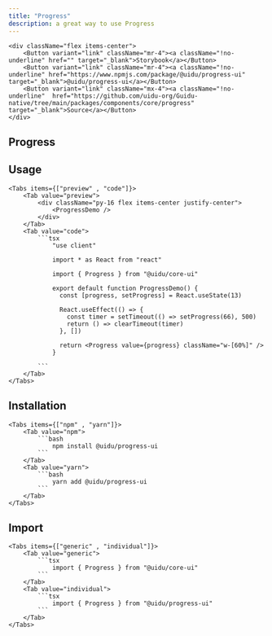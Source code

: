 ```yaml
---
title: "Progress"
description: a great way to use Progress
---
```



    <div className="flex items-center">
        <Button variant="link" className="mr-4"><a className="!no-underline" href="" target="_blank">Storybook</a></Button>
        <Button variant="link" className="mr-4"><a className="!no-underline" href="https://www.npmjs.com/package/@uidu/progress-ui" target="_blank">@uidu/progress-ui</a></Button>
        <Button variant="link" className="mx-4"><a className="!no-underline"  href="https://github.com/uidu-org/Guidu-native/tree/main/packages/components/core/progress" target="_blank">Source</a></Button>
    </div>

## Progress

<ProgressDemo />

## Usage

    <Tabs items={["preview" , "code"]}>
        <Tab value="preview">
            <div className="py-16 flex items-center justify-center">
                <ProgressDemo />
            </div>
        </Tab>
        <Tab value="code">
            ```tsx
                "use client"

                import * as React from "react"

                import { Progress } from "@uidu/core-ui"

                export default function ProgressDemo() {
                  const [progress, setProgress] = React.useState(13)

                  React.useEffect(() => {
                    const timer = setTimeout(() => setProgress(66), 500)
                    return () => clearTimeout(timer)
                  }, [])

                  return <Progress value={progress} className="w-[60%]" />
                }

            ```
        </Tab>
    </Tabs>

## Installation

    <Tabs items={["npm" , "yarn"]}>
        <Tab value="npm">
            ```bash
                npm install @uidu/progress-ui
            ```
        </Tab>
        <Tab value="yarn">
            ```bash
                yarn add @uidu/progress-ui
            ```
        </Tab>
    </Tabs>

## Import

    <Tabs items={["generic" , "individual"]}>
        <Tab value="generic">
            ```tsx
                import { Progress } from "@uidu/core-ui"
            ```
        </Tab>
        <Tab value="individual">
            ```tsx
                import { Progress } from "@uidu/progress-ui"
            ```
        </Tab>
    </Tabs>
